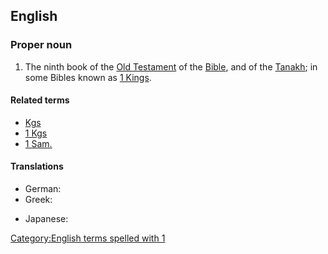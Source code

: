 ==English==
{{book of the Bible|Books of Samuel}}

===Proper noun===
{{en-proper noun}}

# {{context|biblical|lang=en}}  The ninth book of the [[Old Testament]] of the [[Bible]], and of the [[Tanakh]]; in some Bibles known as [[1 Kings]].

====Related terms====
*[[Kgs]]
*[[1 Kgs]]
*[[1 Sam.]]

====Translations====
{{trans-top|book of the Bible}}
* German: {{t|de|1 Samuel}}
* Greek: {{t|el|Α' Σαμουήλ||tr=A' Samouíl|sc=Grek}}
{{trans-mid}}
* Japanese: {{t|ja|サムエル記上|tr=samueru kijō|sc=Jpan}}
{{trans-bottom}}

[[Category:English terms spelled with 1]]